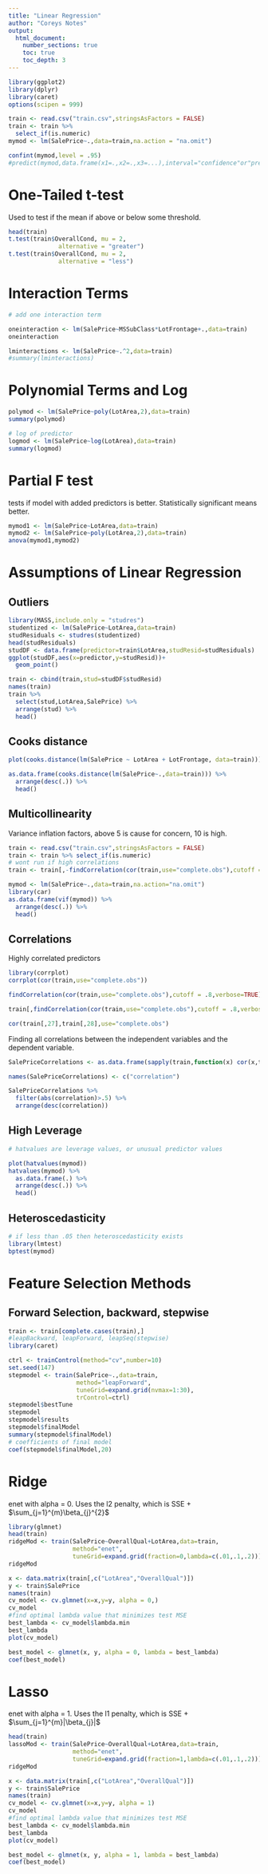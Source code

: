 ---
title: "Linear Regression"
author: "Coreys Notes"
output:
  html_document:
    number_sections: true
    toc: true
    toc_depth: 3
---

```{r libraries, warning=FALSE, message=FALSE}
library(ggplot2)
library(dplyr)
library(caret)
options(scipen = 999)
```

```{r importing}
train <- read.csv("train.csv",stringsAsFactors = FALSE)
train <- train %>% 
  select_if(is.numeric)
mymod <- lm(SalePrice~.,data=train,na.action = "na.omit")
```


```{r conf and pred intervals}
confint(mymod,level = .95)
#predict(mymod,data.frame(x1=.,x2=.,x3=...),interval="confidence"or"prediction")

```

# One-Tailed t-test

Used to test if the mean if above or below some threshold. 
```{r}

head(train)
t.test(train$OverallCond, mu = 2,
              alternative = "greater")
t.test(train$OverallCond, mu = 2,
              alternative = "less")
```


# Interaction Terms
```{r interaction terms}
# add one interaction term

oneinteraction <- lm(SalePrice~MSSubClass*LotFrontage+.,data=train)
oneinteraction

lminteractions <- lm(SalePrice~.^2,data=train)
#summary(lminteractions)

```

# Polynomial Terms and Log

```{r polynomial terms}

polymod <- lm(SalePrice~poly(LotArea,2),data=train)
summary(polymod)

# log of predictor
logmod <- lm(SalePrice~log(LotArea),data=train)
summary(logmod)


```

# Partial F test

tests if model with added predictors is better. Statistically significant means better.

```{r partial f test}
mymod1 <- lm(SalePrice~LotArea,data=train)
mymod2 <- lm(SalePrice~poly(LotArea,2),data=train)
anova(mymod1,mymod2)
```

# Assumptions of Linear Regression

## Outliers
```{r outliers}
library(MASS,include.only = "studres")
studentized <- lm(SalePrice~LotArea,data=train)
studResiduals <- studres(studentized)
head(studResiduals)
studDF <- data.frame(predictor=train$LotArea,studResid=studResiduals)
ggplot(studDF,aes(x=predictor,y=studResid))+
  geom_point()

train <- cbind(train,stud=studDF$studResid)
names(train)
train %>% 
  select(stud,LotArea,SalePrice) %>% 
  arrange(stud) %>% 
  head()
```

## Cooks distance

```{r cooks distance}
plot(cooks.distance(lm(SalePrice ~ LotArea + LotFrontage, data=train)))

as.data.frame(cooks.distance(lm(SalePrice~.,data=train))) %>% 
  arrange(desc(.)) %>% 
  head()

```

## Multicollinearity

Variance inflation factors, above 5 is cause for concern, 10 is high. 
```{r variance inflation factors}
train <- read.csv("train.csv",stringsAsFactors = FALSE)
train <- train %>% select_if(is.numeric)
# wont run if high correlations
train <- train[,-findCorrelation(cor(train,use="complete.obs"),cutoff = .8)]

mymod <- lm(SalePrice~.,data=train,na.action="na.omit")
library(car)
as.data.frame(vif(mymod)) %>% 
  arrange(desc(.)) %>% 
  head()

```


## Correlations

Highly correlated predictors
```{r corr plot}
library(corrplot)
corrplot(cor(train,use="complete.obs"))

findCorrelation(cor(train,use="complete.obs"),cutoff = .8,verbose=TRUE)

train[,findCorrelation(cor(train,use="complete.obs"),cutoff = .8,verbose=TRUE)]

cor(train[,27],train[,28],use="complete.obs")
```


Finding all correlations between the independent variables and the dependent variable. 
```{r find correlations}
SalePriceCorrelations <- as.data.frame(sapply(train,function(x) cor(x,train$SalePrice,use="complete.obs")))

names(SalePriceCorrelations) <- c("correlation")

SalePriceCorrelations %>% 
  filter(abs(correlation)>.5) %>% 
  arrange(desc(correlation))

```

## High Leverage

```{r high leverage points}
# hatvalues are leverage values, or unusual predictor values

plot(hatvalues(mymod))
hatvalues(mymod) %>% 
  as.data.frame(.) %>% 
  arrange(desc(.)) %>% 
  head()
```

## Heteroscedasticity
```{r heteroscedasticity}
# if less than .05 then heteroscedasticity exists
library(lmtest)
bptest(mymod)
```
# Feature Selection Methods

## Forward Selection, backward, stepwise

```{r forward selection}
train <- train[complete.cases(train),]
#leapBackward, leapForward, leapSeq(stepwise)
library(caret)

ctrl <- trainControl(method="cv",number=10)
set.seed(147)
stepmodel <- train(SalePrice~.,data=train,
                   method="leapForward",
                   tuneGrid=expand.grid(nvmax=1:30),
                   trControl=ctrl)
stepmodel$bestTune
stepmodel
stepmodel$results
stepmodel$finalModel
summary(stepmodel$finalModel)
# coefficients of final model
coef(stepmodel$finalModel,20)

```


# Ridge

enet with alpha = 0. Uses the l2 penalty, which is SSE + $\sum_{j=1}^{m}\beta_{j}^{2}$

```{r}
library(glmnet)
head(train)
ridgeMod <- train(SalePrice~OverallQual+LotArea,data=train,
                  method="enet",
                  tuneGrid=expand.grid(fraction=0,lambda=c(.01,.1,.2)))
ridgeMod

x <- data.matrix(train[,c("LotArea","OverallQual")])
y <- train$SalePrice
names(train)
cv_model <- cv.glmnet(x=x,y=y, alpha = 0,)
cv_model
#find optimal lambda value that minimizes test MSE
best_lambda <- cv_model$lambda.min
best_lambda
plot(cv_model)

best_model <- glmnet(x, y, alpha = 0, lambda = best_lambda)
coef(best_model)
```

# Lasso

enet with alpha = 1. Uses the l1 penalty, which is SSE + $\sum_{j=1}^{m}|\beta_{j}|$

```{r}
head(train)
lassoMod <- train(SalePrice~OverallQual+LotArea,data=train,
                  method="enet",
                  tuneGrid=expand.grid(fraction=1,lambda=c(.01,.1,.2)))
ridgeMod

x <- data.matrix(train[,c("LotArea","OverallQual")])
y <- train$SalePrice
names(train)
cv_model <- cv.glmnet(x=x,y=y, alpha = 1)
cv_model
#find optimal lambda value that minimizes test MSE
best_lambda <- cv_model$lambda.min
best_lambda
plot(cv_model)

best_model <- glmnet(x, y, alpha = 1, lambda = best_lambda)
coef(best_model)
```





